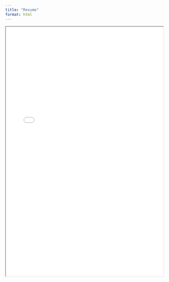 ```yaml
---
title: "Resume"
format: html
---
```


<iframe src="../Kehangqin.pdf" width="100%" height="800px"></iframe>
